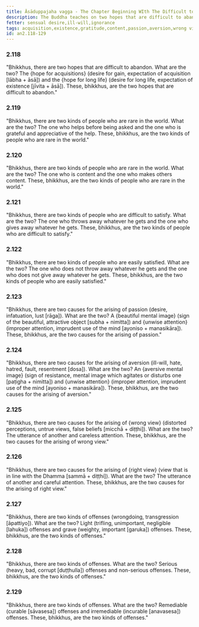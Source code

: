 ```yaml
---
title: Āsāduppajaha vagga - The Chapter Beginning WIth The Difficult to Abandon
description: The Buddha teaches on two hopes that are difficult to abandon, two kinds of people who are rare in the world, two kinds of people who are difficult to satisfy, two causes for the arising of passion, aversion, wrong view, and right view, and two kinds of offenses.
fetter: sensual desire,ill-will,ignorance
tags: acquisition,existence,gratitude,content,passion,aversion,wrong view,right view,offense,an,an2
id: an2.118-129
---
```


### 2.118

"Bhikkhus, there are two hopes that are difficult to abandon. What are the two? The \{hope for acquisitions} (desire for gain, expectation of acquisition [lābha + āsā]) and the \{hope for long life} (desire for long life, expectation of existence [jīvita + āsā]). These, bhikkhus, are the two hopes that are difficult to abandon."

### 2.119

"Bhikkhus, there are two kinds of people who are rare in the world. What are the two? The one who helps before being asked and the one who is grateful and appreciative of the help. These, bhikkhus, are the two kinds of people who are rare in the world."

### 2.120

"Bhikkhus, there are two kinds of people who are rare in the world. What are the two? The one who is content and the one who makes others content. These, bhikkhus, are the two kinds of people who are rare in the world."

### 2.121

"Bhikkhus, there are two kinds of people who are difficult to satisfy. What are the two? The one who throws away whatever he gets and the one who gives away whatever he gets. These, bhikkhus, are the two kinds of people who are difficult to satisfy."

### 2.122

"Bhikkhus, there are two kinds of people who are easily satisfied. What are the two? The one who does not throw away whatever he gets and the one who does not give away whatever he gets. These, bhikkhus, are the two kinds of people who are easily satisfied."

### 2.123

"Bhikkhus, there are two causes for the arising of passion (desire, infatuation, lust [rāga]). What are the two? A \{beautiful mental image} (sign of the beautiful, attractive object [subha + nimitta]) and \{unwise attention} (improper attention, imprudent use of the mind [ayoniso + manasikāra]). These, bhikkhus, are the two causes for the arising of passion."

### 2.124

"Bhikkhus, there are two causes for the arising of aversion (ill-will, hate, hatred, fault, resentment [dosa]). What are the two? An \{aversive mental image} (sign of resistance, mental image which agitates or disturbs one [paṭigha + nimitta]) and \{unwise attention} (improper attention, imprudent use of the mind [ayoniso + manasikāra]). These, bhikkhus, are the two causes for the arising of aversion."

### 2.125

"Bhikkhus, there are two causes for the arising of \{wrong view} (distorted perceptions, untrue views, false beliefs [micchā + diṭṭhi]). What are the two? The utterance of another and careless attention. These, bhikkhus, are the two causes for the arising of wrong view."

### 2.126

"Bhikkhus, there are two causes for the arising of \{right view} (view that is in line with the Dhamma [sammā + diṭṭhi]). What are the two? The utterance of another and careful attention. These, bhikkhus, are the two causes for the arising of right view."

### 2.127

"Bhikkhus, there are two kinds of offenses (wrongdoing, transgression [āpattiyo]). What are the two? Light (trifling, unimportant, negligible [lahuka]) offenses and grave (weighty, important [garuka]) offenses. These, bhikkhus, are the two kinds of offenses."

### 2.128

"Bhikkhus, there are two kinds of offenses. What are the two? Serious (heavy, bad, corrupt [duṭṭhulla]) offenses and non-serious offenses. These, bhikkhus, are the two kinds of offenses."

### 2.129

"Bhikkhus, there are two kinds of offenses. What are the two? Remediable (curable [sāvasesa]) offenses and irremediable (incurable [anavasesa]) offenses. These, bhikkhus, are the two kinds of offenses."
